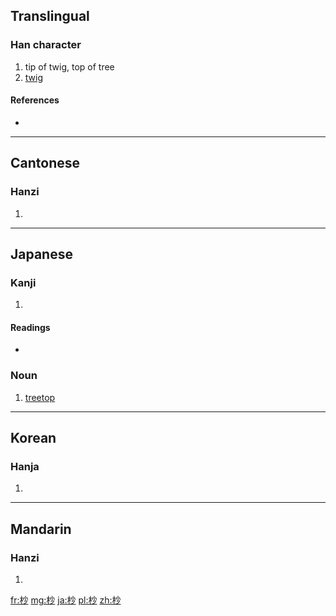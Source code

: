 ==Translingual==

===Han character===
{{Han char|rn=75|rad=木|as=04|sn=8|four=4992<sub>0</sub>|canj=木火竹 (DFH)}}

# tip of twig, top of tree
# [[twig]]

====References====
* {{Han ref|kx=0513.020|dkj=14490|dj=0898.120|hdz=21168.090|uh=676A|ud=26474|bh=AA57|bd=43607}}

----

==Cantonese==

===Hanzi===
{{yue-hanzi|jyut=|y=miu5}}

# {{defn|lang=yue|sort=木04}}

----

==Japanese==

===Kanji===
{{ja-kanji|grade=|rs=木04}}

# {{defn|lang=ja|sort=木04}}

====Readings====
* {{ja-readings|on=[[びょう]] (byō), [[しょう]] (shō)|kun=[[こずえ]] (kozue)}}

===Noun===
{{ja-noun|k|hira=こずえ|rom=kozue}} 

# [[treetop]]

----

==Korean==

===Hanja===
{{ko-hanja|hangeul=초|eumhun=|rv=cho|mr=ch'o|y=cho}}

# {{defn|lang=ko|sort=木04}}

----

==Mandarin==

===Hanzi===
{{cmn-hanzi|pin=[[miǎo]] ([[miao3]]), [[wán]] ([[wan2]])|wg=miao<sup>3</sup>, wan<sup>2</sup>}}

# {{defn|lang=cmn|sort=木04}}

[[fr:杪]]
[[mg:杪]]
[[ja:杪]]
[[pl:杪]]
[[zh:杪]]